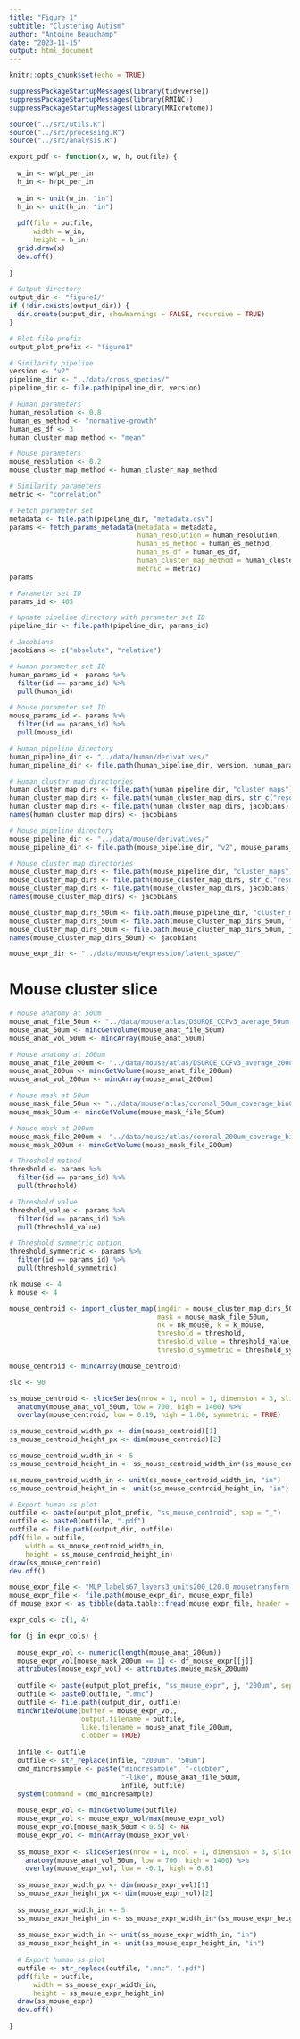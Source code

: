 ```yaml
---
title: "Figure 1"
subtitle: "Clustering Autism"
author: "Antoine Beauchamp"
date: "2023-11-15"
output: html_document
---
```


```r
knitr::opts_chunk$set(echo = TRUE)
```

```r
suppressPackageStartupMessages(library(tidyverse))
suppressPackageStartupMessages(library(RMINC))
suppressPackageStartupMessages(library(MRIcrotome))
```

```r
source("../src/utils.R")
source("../src/processing.R")
source("../src/analysis.R")

export_pdf <- function(x, w, h, outfile) {
  
  w_in <- w/pt_per_in
  h_in <- h/pt_per_in
  
  w_in <- unit(w_in, "in")
  h_in <- unit(h_in, "in")
  
  pdf(file = outfile,
      width = w_in,
      height = h_in)
  grid.draw(x)
  dev.off()
  
}
```

```r
# Output directory
output_dir <- "figure1/"
if (!dir.exists(output_dir)) {
  dir.create(output_dir, showWarnings = FALSE, recursive = TRUE)
}

# Plot file prefix
output_plot_prefix <- "figure1"

# Similarity pipeline
version <- "v2"
pipeline_dir <- "../data/cross_species/"
pipeline_dir <- file.path(pipeline_dir, version)

# Human parameters
human_resolution <- 0.8
human_es_method <- "normative-growth"
human_es_df <- 3
human_cluster_map_method <- "mean"

# Mouse parameters
mouse_resolution <- 0.2
mouse_cluster_map_method <- human_cluster_map_method

# Similarity parameters
metric <- "correlation"

# Fetch parameter set
metadata <- file.path(pipeline_dir, "metadata.csv")
params <- fetch_params_metadata(metadata = metadata,
                                human_resolution = human_resolution,
                                human_es_method = human_es_method,
                                human_es_df = human_es_df,
                                human_cluster_map_method = human_cluster_map_method,
                                metric = metric)
params
```

```r
# Parameter set ID
params_id <- 405

# Update pipeline directory with parameter set ID
pipeline_dir <- file.path(pipeline_dir, params_id)

# Jacobians
jacobians <- c("absolute", "relative")

# Human parameter set ID
human_params_id <- params %>% 
  filter(id == params_id) %>% 
  pull(human_id)

# Mouse parameter set ID
mouse_params_id <- params %>% 
  filter(id == params_id) %>% 
  pull(mouse_id)

# Human pipeline directory
human_pipeline_dir <- "../data/human/derivatives/"
human_pipeline_dir <- file.path(human_pipeline_dir, version, human_params_id)

# Human cluster map directories
human_cluster_map_dirs <- file.path(human_pipeline_dir, "cluster_maps")
human_cluster_map_dirs <- file.path(human_cluster_map_dirs, str_c("resolution_", human_resolution))
human_cluster_map_dirs <- file.path(human_cluster_map_dirs, jacobians)
names(human_cluster_map_dirs) <- jacobians

# Mouse pipeline directory
mouse_pipeline_dir <- "../data/mouse/derivatives/"
mouse_pipeline_dir <- file.path(mouse_pipeline_dir, "v2", mouse_params_id)

# Mouse cluster map directories
mouse_cluster_map_dirs <- file.path(mouse_pipeline_dir, "cluster_maps")
mouse_cluster_map_dirs <- file.path(mouse_cluster_map_dirs, str_c("resolution_", mouse_resolution))
mouse_cluster_map_dirs <- file.path(mouse_cluster_map_dirs, jacobians)
names(mouse_cluster_map_dirs) <- jacobians

mouse_cluster_map_dirs_50um <- file.path(mouse_pipeline_dir, "cluster_maps")
mouse_cluster_map_dirs_50um <- file.path(mouse_cluster_map_dirs_50um, "resolution_0.05")
mouse_cluster_map_dirs_50um <- file.path(mouse_cluster_map_dirs_50um, jacobians)
names(mouse_cluster_map_dirs_50um) <- jacobians

mouse_expr_dir <- "../data/mouse/expression/latent_space/"
```

# Mouse cluster slice

```r
# Mouse anatomy at 50um
mouse_anat_file_50um <- "../data/mouse/atlas/DSURQE_CCFv3_average_50um.mnc"
mouse_anat_50um <- mincGetVolume(mouse_anat_file_50um)
mouse_anat_vol_50um <- mincArray(mouse_anat_50um)

# Mouse anatomy at 200um
mouse_anat_file_200um <- "../data/mouse/atlas/DSURQE_CCFv3_average_200um.mnc"
mouse_anat_200um <- mincGetVolume(mouse_anat_file_200um)
mouse_anat_vol_200um <- mincArray(mouse_anat_200um)

# Mouse mask at 50um
mouse_mask_file_50um <- "../data/mouse/atlas/coronal_50um_coverage_bin0.8.mnc"
mouse_mask_50um <- mincGetVolume(mouse_mask_file_50um)

# Mouse mask at 200um
mouse_mask_file_200um <- "../data/mouse/atlas/coronal_200um_coverage_bin0.8.mnc"
mouse_mask_200um <- mincGetVolume(mouse_mask_file_200um)

# Threshold method
threshold <- params %>% 
  filter(id == params_id) %>% 
  pull(threshold)

# Threshold value
threshold_value <- params %>% 
  filter(id == params_id) %>% 
  pull(threshold_value)

# Threshold symmetric option
threshold_symmetric <- params %>% 
  filter(id == params_id) %>% 
  pull(threshold_symmetric)
```

```r
nk_mouse <- 4
k_mouse <- 4

mouse_centroid <- import_cluster_map(imgdir = mouse_cluster_map_dirs_50um[["relative"]],
                                     mask = mouse_mask_file_50um,
                                     nk = nk_mouse, k = k_mouse,
                                     threshold = threshold,
                                     threshold_value = threshold_value,
                                     threshold_symmetric = threshold_symmetric)

mouse_centroid <- mincArray(mouse_centroid)

slc <- 90

ss_mouse_centroid <- sliceSeries(nrow = 1, ncol = 1, dimension = 3, slice = slc) %>% 
  anatomy(mouse_anat_vol_50um, low = 700, high = 1400) %>% 
  overlay(mouse_centroid, low = 0.19, high = 1.00, symmetric = TRUE) 

ss_mouse_centroid_width_px <- dim(mouse_centroid)[1]
ss_mouse_centroid_height_px <- dim(mouse_centroid)[2]

ss_mouse_centroid_width_in <- 5
ss_mouse_centroid_height_in <- ss_mouse_centroid_width_in*(ss_mouse_centroid_height_px/ss_mouse_centroid_width_px)

ss_mouse_centroid_width_in <- unit(ss_mouse_centroid_width_in, "in")
ss_mouse_centroid_height_in <- unit(ss_mouse_centroid_height_in, "in")

# Export human ss plot
outfile <- paste(output_plot_prefix, "ss_mouse_centroid", sep = "_")
outfile <- paste0(outfile, ".pdf")
outfile <- file.path(output_dir, outfile)
pdf(file = outfile,
    width = ss_mouse_centroid_width_in,
    height = ss_mouse_centroid_height_in)
draw(ss_mouse_centroid)
dev.off()
```

```r
mouse_expr_file <- "MLP_labels67_layers3_units200_L20.0_mousetransform_100.csv"
mouse_expr_file <- file.path(mouse_expr_dir, mouse_expr_file)
df_mouse_expr <- as_tibble(data.table::fread(mouse_expr_file, header = TRUE))

expr_cols <- c(1, 4)

for (j in expr_cols) {
  
  mouse_expr_vol <- numeric(length(mouse_anat_200um))
  mouse_expr_vol[mouse_mask_200um == 1] <- df_mouse_expr[[j]]
  attributes(mouse_expr_vol) <- attributes(mouse_mask_200um)
  
  outfile <- paste(output_plot_prefix, "ss_mouse_expr", j, "200um", sep = "_")
  outfile <- paste0(outfile, ".mnc")
  outfile <- file.path(output_dir, outfile)
  mincWriteVolume(buffer = mouse_expr_vol,
                  output.filename = outfile,
                  like.filename = mouse_anat_file_200um,
                  clobber = TRUE)
  
  infile <- outfile
  outfile <- str_replace(infile, "200um", "50um")
  cmd_mincresample <- paste("mincresample", "-clobber",
                            "-like", mouse_anat_file_50um,
                            infile, outfile)
  system(command = cmd_mincresample)
  
  mouse_expr_vol <- mincGetVolume(outfile)
  mouse_expr_vol <- mouse_expr_vol/max(mouse_expr_vol)
  mouse_expr_vol[mouse_mask_50um < 0.5] <- NA
  mouse_expr_vol <- mincArray(mouse_expr_vol)
  
  ss_mouse_expr <- sliceSeries(nrow = 1, ncol = 1, dimension = 3, slices = slc) %>% 
    anatomy(mouse_anat_vol_50um, low = 700, high = 1400) %>% 
    overlay(mouse_expr_vol, low = -0.1, high = 0.8)
  
  ss_mouse_expr_width_px <- dim(mouse_expr_vol)[1]
  ss_mouse_expr_height_px <- dim(mouse_expr_vol)[2]
  
  ss_mouse_expr_width_in <- 5
  ss_mouse_expr_height_in <- ss_mouse_expr_width_in*(ss_mouse_expr_height_px/ss_mouse_expr_width_px)
  
  ss_mouse_expr_width_in <- unit(ss_mouse_expr_width_in, "in")
  ss_mouse_expr_height_in <- unit(ss_mouse_expr_height_in, "in")
  
  # Export human ss plot
  outfile <- str_replace(outfile, ".mnc", ".pdf")
  pdf(file = outfile,
      width = ss_mouse_expr_width_in,
      height = ss_mouse_expr_height_in)
  draw(ss_mouse_expr)
  dev.off()
  
}
```





